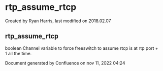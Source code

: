 
# rtp_assume_rtcp 

 Created by  Ryan Harris, last modified on 2018.02.07

## rtp_assume_rtcp

boolean Channel variable to force freeswitch to assume rtcp is at rtp port + 1 all the time.

Document generated by Confluence on nov 11, 2022 04:24
